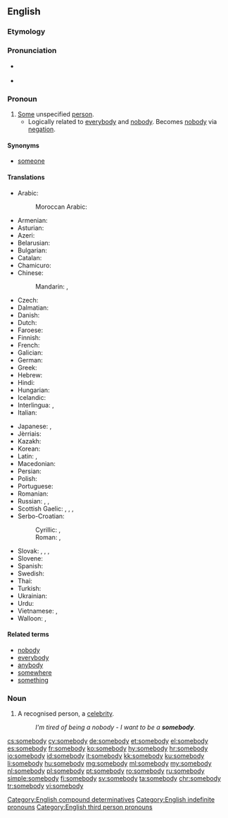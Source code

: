 ==English==

===Etymology===
{{compound|some|body}}

===Pronunciation===
* {{a|US}} {{IPA|/ˈsʌmbədi/|/ˈsʌmbɑdi/}}
* {{audio|en-us-somebody.ogg|Audio (US)|lang=en}}

===Pronoun===
{{en-pron}}

# [[some|Some]] unspecified [[person]].
#* Logically related to [[everybody]] and [[nobody]]. Becomes [[nobody]] via [[negation]].

====Synonyms====
* [[someone]]

====Translations====
{{trans-top|some unspecified person}}
* Arabic: {{t+|ar|أحد|m|tr=ʾáḥad|sc=Arab}}
*: Moroccan Arabic: {{t|ary|شِواحد|tr=šiwaḥed}}
* Armenian: {{t+|hy|մեկ|alt=մեկը|tr=mekë}}
* Asturian: {{t|ast|daquién}}
* Azeri: {{t+|az|kimsə}}
* Belarusian: {{t|be|хтось|m|tr=xtos’|sc=Cyrl}}
* Bulgarian: {{t|bg|някой|m|tr=njakoj|sc=Cyrl}}
* Catalan: {{t+|ca|algú}}
* Chamicuro: {{t|ccc|ana'shanaye}}
* Chinese:
*: Mandarin: {{t+|cmn|有人|tr=yǒurén|sc=Hani}}, {{t+|cmn|某人|tr=mǒurén|sc=Hani}}
* Czech: {{t+|cs|někdo|m}}
* Dalmatian: {{t|dlm|čertjoin}}
* Danish: {{t+|da|nogen}}
* Dutch: {{t+|nl|iemand}}
* Faroese: {{t|fo|onkur}}
* Finnish: {{t+|fi|joku}}
* French: {{t+|fr|quelqu'un}}
* Galician: {{t+|gl|alguén}}
* German: {{t+|de|jemand}}
* Greek: {{t+|el|κάποιος}}
* Hebrew: {{t|he|מישהו|m|tr=míshehu|sc=Hebr}}
* Hindi: {{t|hi|कोई|tr=koī|sc=Deva}}
* Hungarian: {{t+|hu|valaki}}
* Icelandic: {{t+|is|einhver|m}}
* Interlingua: {{t|ia|alicuno}}, {{t|ia|alcuno}}
* Italian: {{t+|it|qualcuno}}
{{trans-mid}}
* Japanese: {{t|ja|誰か|tr=だれか, dareka}}, {{t|ja|ある人|tr=あるひと, aruhito|sc=Jpan}}
* Jèrriais: {{t|roa-jer|tchitch'un}}
* Kazakh: {{t|kk|біреу|tr=birew|sc=Cyrl}}
* Korean: {{t|ko|누군가|tr=nugunga|sc=Hang}}
* Latin: {{t+|la|aliquis|m|f}}, {{t|la|aliquid|n}}
* Macedonian: {{t|mk|некој|m|tr=nékoj|sc=Cyrl}}
* Persian: {{t+|fa|کسی|tr=kasi}}
* Polish: {{t+|pl|ktoś|m}}
* Portuguese: {{t+|pt|alguém}}
* Romanian: {{t+|ro|cineva}}
* Russian: {{t+|ru|кто-то|m|tr=któ-to}}, {{t+|ru|некто|m|tr=nékto|sc=Cyrl}}, {{t+|ru|кое-кто|m|tr=kóje-któ|sc=Cyrl}}
* Scottish Gaelic: {{t|gd|cuideigin}}, {{qualifier|male}} {{t|gd|duin'-eigin}}, {{qualifier|male}} {{t|gd|feareigin}}, {{qualifier|female}} {{t|gd|tè-eigin}}
* Serbo-Croatian:
*: Cyrillic: {{qualifier|Bosnian, Serbian}} {{t|sh|неко|m|sc=Cyrl}}, {{qualifier|Croatian}} {{t|sh|нетко|m|sc=Cyrl}}
*: Roman: {{qualifier|Bosnian, Serbian}} {{t|sh|neko|m}}, {{qualifier|Croatian}} {{t|sh|netko|m}}
* Slovak: {{t|sk|niekto|m}}, {{t|sk|dakto|m}}, {{t|sk|voľakto}}, {{t|sk|ktosi}}
* Slovene: {{t|sl|nekdó}}
* Spanish: {{t+|es|alguien}}
* Swedish: {{t+|sv|någon}}
* Thai: {{t|th|บางคน|tr=baang kon|sc=Thai}}
* Turkish: {{t+|tr|kimse}}
* Ukrainian: {{t+|uk|хтось|m|tr=xtos’|sc=Cyrl}}
* Urdu: {{t|ur|کوئی|tr=koī|sc=ur-Arab}}
* Vietnamese: {{t|vi|một người nào đó}}, {{t+|vi|có người}}
* Walloon: {{t+|wa|ene sakî}}, {{t|wa|kéconk}}
{{trans-bottom}}

====Related terms====
* [[nobody]]
* [[everybody]]
* [[anybody]]
* [[somewhere]]
* [[something]]

===Noun===
{{en-noun|somebodies}}

# A recognised person, a [[celebrity]].
#: ''I'm tired of being a nobody - I want to be a '''somebody'''.''

[[Category:English compound determinatives]]
[[Category:English indefinite pronouns]]
[[Category:English third person pronouns]]

[[cs:somebody]]
[[cy:somebody]]
[[de:somebody]]
[[et:somebody]]
[[el:somebody]]
[[es:somebody]]
[[fr:somebody]]
[[ko:somebody]]
[[hy:somebody]]
[[hr:somebody]]
[[io:somebody]]
[[id:somebody]]
[[it:somebody]]
[[kk:somebody]]
[[ku:somebody]]
[[li:somebody]]
[[hu:somebody]]
[[mg:somebody]]
[[ml:somebody]]
[[my:somebody]]
[[nl:somebody]]
[[pl:somebody]]
[[pt:somebody]]
[[ro:somebody]]
[[ru:somebody]]
[[simple:somebody]]
[[fi:somebody]]
[[sv:somebody]]
[[ta:somebody]]
[[chr:somebody]]
[[tr:somebody]]
[[vi:somebody]]